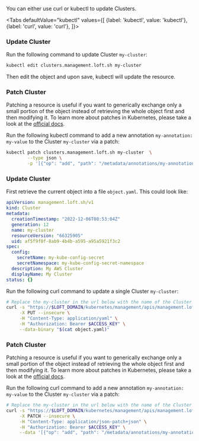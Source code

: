 

You can either use curl or kubectl to update Clusters.

<Tabs
    defaultValue="kubectl"
    values={[
      {label: 'kubectl', value: 'kubectl'},
      {label: 'curl', value: 'curl'},
    ]}>
  <TabItem value="kubectl">


### Update Cluster

Run the following command to update Cluster `my-cluster`:
```bash
kubectl edit clusters.management.loft.sh my-cluster 
```

Then edit the object and upon save, kubectl will update the resource.

### Patch Cluster

Patching a resource is useful if you want to generically exchange only a small portion of the object instead of retrieving the whole object first and then modifying it.
To learn more about patches in Kubernetes, please take a look at the [official docs](https://kubernetes.io/docs/tasks/manage-kubernetes-objects/update-api-object-kubectl-patch/#use-a-json-merge-patch-to-update-a-deployment).

Run the following kubectl command to add a new annotation `my-annotation: my-value` to the Cluster `my-cluster` via a patch:
```bash
kubectl patch clusters.management.loft.sh my-cluster  \
        --type json \
        -p '[{"op": "add", "path": "/metadata/annotations/my-annotation", "value": "my-value"}]'
```


  </TabItem>
  <TabItem value="curl">


### Update Cluster

First retrieve the current object into a file `object.yaml`. This could look like:
```yaml
apiVersion: management.loft.sh/v1
kind: Cluster
metadata:
  creationTimestamp: "2022-12-06T08:53:04Z"
  generation: 12
  name: my-cluster
  resourceVersion: "66325905"
  uid: af5f9f0f-8ab9-4b4b-a595-a95a5921f3c2
spec:
  config:
    secretName: my-kube-config-secret
    secretNamespace: my-kube-config-secret-namespace
  description: My AWS Cluster
  displayName: My Cluster
status: {}

```

Run the following curl command to update a single Cluster `my-cluster`:
```bash
# Replace the my-cluster in the url below with the name of the Cluster you want to update
curl -s "https://$LOFT_DOMAIN/kubernetes/management/apis/management.loft.sh/v1/clusters/my-cluster" \
     -X PUT --insecure \
     -H "Content-Type: application/yaml" \
     -H "Authorization: Bearer $ACCESS_KEY" \
     --data-binary "$(cat object.yaml)"
```

### Patch Cluster

Patching a resource is useful if you want to generically exchange only a small portion of the object instead of retrieving the whole object first and then modifying it.
To learn more about patches in Kubernetes, please take a look at the [official docs](https://kubernetes.io/docs/tasks/manage-kubernetes-objects/update-api-object-kubectl-patch/#use-a-json-merge-patch-to-update-a-deployment).

Run the following curl command to add a new annotation `my-annotation: my-value` to the Cluster `my-cluster` via a patch:
```bash
# Replace the my-cluster in the url below with the name of the Cluster you want to update
curl -s "https://$LOFT_DOMAIN/kubernetes/management/apis/management.loft.sh/v1/clusters/my-cluster" \
     -X PATCH --insecure \
     -H "Content-Type: application/json-patch+json" \
     -H "Authorization: Bearer $ACCESS_KEY" \
     --data '[{"op": "add", "path": "/metadata/annotations/my-annotation", "value": "my-value"}]'
```


  </TabItem>
</Tabs>
